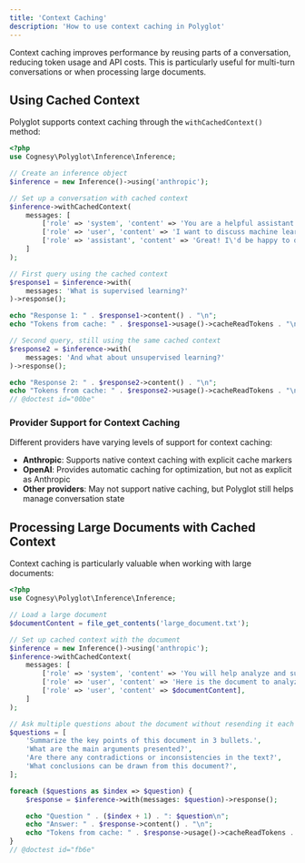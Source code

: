 ```yaml
---
title: 'Context Caching'
description: 'How to use context caching in Polyglot'
---
```


Context caching improves performance by reusing parts of a conversation, reducing token usage and API costs. This is particularly useful for multi-turn conversations or when processing large documents.


## Using Cached Context

Polyglot supports context caching through the `withCachedContext()` method:

```php
<?php
use Cognesy\Polyglot\Inference\Inference;

// Create an inference object
$inference = new Inference()->using('anthropic');

// Set up a conversation with cached context
$inference->withCachedContext(
    messages: [
        ['role' => 'system', 'content' => 'You are a helpful assistant who provides concise answers.'],
        ['role' => 'user', 'content' => 'I want to discuss machine learning concepts.'],
        ['role' => 'assistant', 'content' => 'Great! I\'d be happy to discuss machine learning concepts with you. What specific aspect would you like to explore?'],
    ]
);

// First query using the cached context
$response1 = $inference->with(
    messages: 'What is supervised learning?'
)->response();

echo "Response 1: " . $response1->content() . "\n";
echo "Tokens from cache: " . $response1->usage()->cacheReadTokens . "\n\n";

// Second query, still using the same cached context
$response2 = $inference->with(
    messages: 'And what about unsupervised learning?'
)->response();

echo "Response 2: " . $response2->content() . "\n";
echo "Tokens from cache: " . $response2->usage()->cacheReadTokens . "\n";
// @doctest id="00be"
```

### Provider Support for Context Caching

Different providers have varying levels of support for context caching:

- **Anthropic**: Supports native context caching with explicit cache markers
- **OpenAI**: Provides automatic caching for optimization, but not as explicit as Anthropic
- **Other providers**: May not support native caching, but Polyglot still helps manage conversation state



## Processing Large Documents with Cached Context

Context caching is particularly valuable when working with large documents:

```php
<?php
use Cognesy\Polyglot\Inference\Inference;

// Load a large document
$documentContent = file_get_contents('large_document.txt');

// Set up cached context with the document
$inference = new Inference()->using('anthropic');
$inference->withCachedContext(
    messages: [
        ['role' => 'system', 'content' => 'You will help analyze and summarize documents.'],
        ['role' => 'user', 'content' => 'Here is the document to analyze:'],
        ['role' => 'user', 'content' => $documentContent],
    ]
);

// Ask multiple questions about the document without resending it each time
$questions = [
    'Summarize the key points of this document in 3 bullets.',
    'What are the main arguments presented?',
    'Are there any contradictions or inconsistencies in the text?',
    'What conclusions can be drawn from this document?',
];

foreach ($questions as $index => $question) {
    $response = $inference->with(messages: $question)->response();

    echo "Question " . ($index + 1) . ": $question\n";
    echo "Answer: " . $response->content() . "\n";
    echo "Tokens from cache: " . $response->usage()->cacheReadTokens . "\n\n";
}
// @doctest id="fb6e"
```
